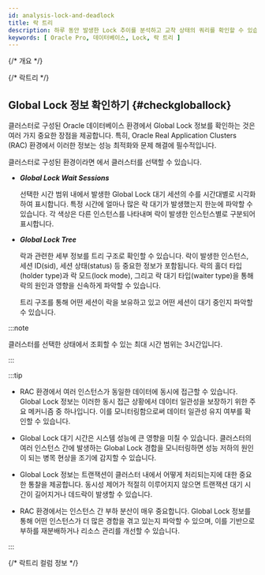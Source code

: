 ```yaml
---
id: analysis-lock-and-deadlock
title: 락 트리
description: 하루 동안 발생한 Lock 추이를 분석하고 교착 상태의 쿼리를 확인할 수 있습니다.
keywords: [ Oracle Pro, 데이터베이스, Lock, 락 트리 ]
---
```


{/* 개요 */}

<Analysislockdesc />

{/* 락트리 */}

<Dblocktreedesc />


<Dblocktreeusingbasic level={2} />

## Global Lock 정보 확인하기 {#checkgloballock}

클러스터로 구성된 Oracle 데이터베이스 환경에서 Global Lock 정보를 확인하는 것은 여러 가지 중요한 장점을 제공합니다. 특히, Oracle Real Application Clusters (RAC) 환경에서 이러한 정보는 성능 최적화와 문제 해결에 필수적입니다.

클러스터로 구성된 환경이라면 <Cmdname sid="instance" className="uitext" />에서 클러스터를 선택할 수 있습니다.

<ImgLang img="db-locktree-cluster-chart.png" desc="락 트리" />

* ***Global Lock Wait Sessions***

  선택한 시간 범위 내에서 발생한 Global Lock 대기 세션의 수를 시간대별로 시각화하여 표시합니다. 특정 시간에 얼마나 많은 락 대기가 발생했는지 한눈에 파악할 수 있습니다. 각 색상은 다른 인스턴스를 나타내며 락이 발생한 인스턴스별로 구분되어 표시합니다.

* ***Global Lock Tree***

  락과 관련한 세부 정보를 트리 구조로 확인할 수 있습니다. 락이 발생한 인스턴스, 세션 ID(<UI>sid</UI>), 세션 상태(<UI>status</UI>) 등 중요한 정보가 포함됩니다. 락의 홀더 타입(<UI>holder type</UI>)과 락 모드(<UI>lock mode</UI>), 그리고 락 대기 타입(<UI>waiter type</UI>)을 통해 락의 원인과 영향을 신속하게 파악할 수 있습니다.

  트리 구조를 통해 어떤 세션이 락을 보유하고 있고 어떤 세션이 대기 중인지 파악할 수 있습니다.

:::note

클러스터를 선택한 상태에서 조회할 수 있는 최대 시간 범위는 3시간입니다.

:::

:::tip

* RAC 환경에서 여러 인스턴스가 동일한 데이터에 동시에 접근할 수 있습니다. Global Lock 정보는 이러한 동시 접근 상황에서 데이터 일관성을 보장하기 위한 주요 메커니즘 중 하나입니다. 이를 모니터링함으로써 데이터 일관성 유지 여부를 확인할 수 있습니다.

* Global Lock 대기 시간은 시스템 성능에 큰 영향을 미칠 수 있습니다. 클러스터의 여러 인스턴스 간에 발생하는 Global Lock 경합을 모니터링하면 성능 저하의 원인이 되는 병목 현상을 조기에 감지할 수 있습니다. 

* Global Lock 정보는 트랜잭션이 클러스터 내에서 어떻게 처리되는지에 대한 중요한 통찰을 제공합니다. 동시성 제어가 적절히 이루어지지 않으면 트랜잭션 대기 시간이 길어지거나 데드락이 발생할 수 있습니다.

* RAC 환경에서는 인스턴스 간 부하 분산이 매우 중요합니다. Global Lock 정보를 통해 어떤 인스턴스가 더 많은 경합을 겪고 있는지 파악할 수 있으며, 이를 기반으로 부하를 재분배하거나 리소스 관리를 개선할 수 있습니다.

:::

{/* 락트리 컬럼 정보 */}

<Oraclecolumn level={2} />